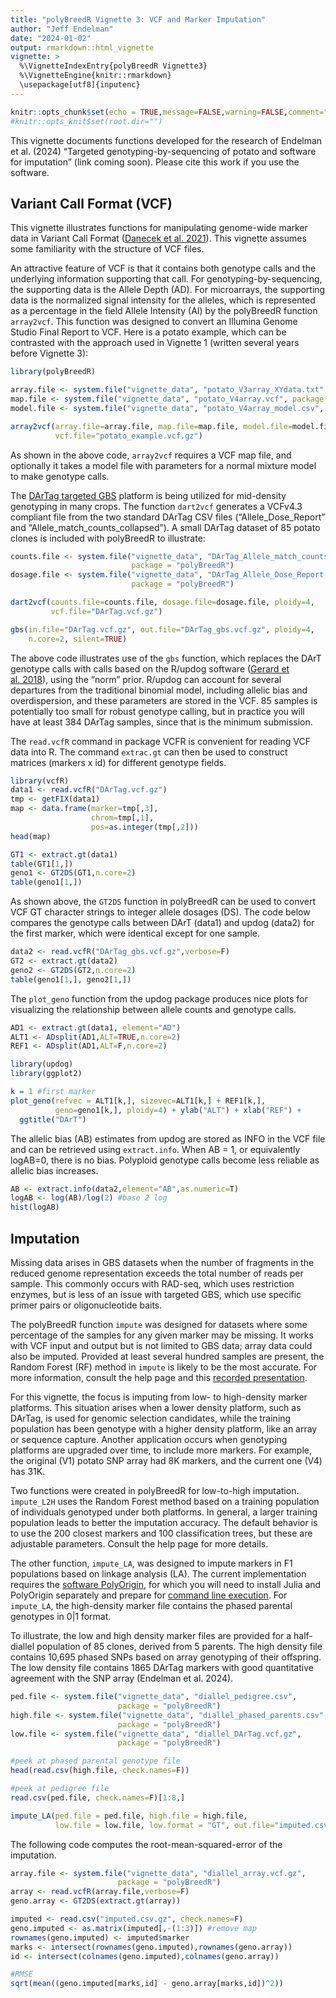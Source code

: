 ```yaml
---
title: "polyBreedR Vignette 3: VCF and Marker Imputation"
author: "Jeff Endelman"
date: "2024-01-02"
output: rmarkdown::html_vignette
vignette: >
  %\VignetteIndexEntry{polyBreedR Vignette3}
  %\VignetteEngine{knitr::rmarkdown}
  \usepackage[utf8]{inputenc}
---
```


```r
knitr::opts_chunk$set(echo = TRUE,message=FALSE,warning=FALSE,comment="##",fig.width=5,fig.height=5)
#knitr::opts_knit$set(root.dir="")
```

This vignette documents functions developed for the research of Endelman et al. (2024) "Targeted genotyping-by-sequencing of potato and software for imputation" (link coming soon). Please cite this work if you use the software.

## Variant Call Format (VCF)

This vignette illustrates functions for manipulating genome-wide marker data in Variant Call Format ([Danecek et al. 2021](https://doi.org/10.1093/gigascience/giab008)). This vignette assumes some familiarity with the structure of VCF files. 

An attractive feature of VCF is that it contains both genotype calls and the underlying information supporting that call. For genotyping-by-sequencing, the supporting data is the Allele Depth (AD). For microarrays, the supporting data is the normalized signal intensity for the alleles, which is represented as a percentage in the field Allele Intensity (AI) by the polyBreedR function `array2vcf`. This function was designed to convert an Illumina Genome Studio Final Report to VCF. Here is a potato example, which can be contrasted with the approach used in Vignette 1 (written several years before Vignette 3):

```r
library(polyBreedR)

array.file <- system.file("vignette_data", "potato_V3array_XYdata.txt", package = "polyBreedR")
map.file <- system.file("vignette_data", "potato_V4array.vcf", package = "polyBreedR")
model.file <- system.file("vignette_data", "potato_V4array_model.csv", package = "polyBreedR")

array2vcf(array.file=array.file, map.file=map.file, model.file=model.file, ploidy=4,
          vcf.file="potato_example.vcf.gz")
```

As shown in the above code, `array2vcf` requires a VCF map file, and optionally it takes a model file with parameters for a normal mixture model to make genotype calls.

The [DArTag targeted GBS](https://excellenceinbreeding.org/module3) platform is being utilized for mid-density genotyping in many crops. The function `dart2vcf` generates a VCFv4.3 compliant file from the two standard DArTag CSV files (“Allele_Dose_Report” and “Allele_match_counts_collapsed”). A small DArTag dataset of 85 potato clones is included with polyBreedR to illustrate:

```r
counts.file <- system.file("vignette_data", "DArTag_Allele_match_counts_collapsed.csv", 
                           package = "polyBreedR")
dosage.file <- system.file("vignette_data", "DArTag_Allele_Dose_Report.csv", 
                           package = "polyBreedR")

dart2vcf(counts.file=counts.file, dosage.file=dosage.file, ploidy=4,
         vcf.file="DArTag.vcf.gz")

gbs(in.file="DArTag.vcf.gz", out.file="DArTag_gbs.vcf.gz", ploidy=4, 
    n.core=2, silent=TRUE)
```

The above code illustrates use of the `gbs` function, which replaces the DArT genotype calls with calls based on the R/updog software ([Gerard et al. 2018](https://doi.org/10.1534/genetics.118.301468)), using the "norm" prior. R/updog can account for several departures from the traditional binomial model, including allelic bias and overdispersion, and these parameters are stored in the VCF. 85 samples is potentially too small for robust genotype calling, but in practice you will have at least 384 DArTag samples, since that is the minimum submission.

The `read.vcfR` command in package VCFR is convenient for reading VCF data into R. The command `extrac.gt` can then be used to construct matrices (markers x id) for different genotype fields.

```r
library(vcfR)
data1 <- read.vcfR("DArTag.vcf.gz")
tmp <- getFIX(data1)
map <- data.frame(marker=tmp[,3],
                  chrom=tmp[,1],
                  pos=as.integer(tmp[,2]))
head(map)

GT1 <- extract.gt(data1)
table(GT1[1,])
geno1 <- GT2DS(GT1,n.core=2)
table(geno1[1,])
```

As shown above, the `GT2DS` function in polyBreedR can be used to convert VCF GT character strings to integer allele dosages (DS). The code below compares the genotype calls between DArT (data1) and updog (data2) for the first marker, which were identical except for one sample.

```r
data2 <- read.vcfR("DArTag_gbs.vcf.gz",verbose=F)
GT2 <- extract.gt(data2)
geno2 <- GT2DS(GT2,n.core=2)
table(geno1[1,], geno2[1,])
```

The `plot_geno` function from the updog package produces nice plots for visualizing the relationship between allele counts and genotype calls. 

```r
AD1 <- extract.gt(data1, element="AD")
ALT1 <- ADsplit(AD1,ALT=TRUE,n.core=2)
REF1 <- ADsplit(AD1,ALT=F,n.core=2)

library(updog)
library(ggplot2)

k = 1 #first marker
plot_geno(refvec = ALT1[k,], sizevec=ALT1[k,] + REF1[k,],
          geno=geno1[k,], ploidy=4) + ylab("ALT") + xlab("REF") +
  ggtitle("DArT")
```


The allelic bias (AB) estimates from updog are stored as INFO in the VCF file and can be retrieved using `extract.info`. When AB = 1, or equivalently logAB=0, there is no bias. Polyploid genotype calls become less reliable as allelic bias increases. 

```r
AB <- extract.info(data2,element="AB",as.numeric=T)
logAB <- log(AB)/log(2) #base 2 log
hist(logAB)
```


## Imputation

Missing data arises in GBS datasets when the number of fragments in the reduced genome representation exceeds the total number of reads per sample. This commonly occurs with RAD-seq, which uses restriction enzymes, but is less of an issue with targeted GBS, which use specific primer pairs or oligonucleotide baits.

The polyBreedR function `impute` was designed for datasets where some percentage of the samples for any given marker may be missing. It works with VCF input and output but is not limited to GBS data; array data could also be imputed. Provided at least several hundred samples are present, the Random Forest (RF) method in `impute` is likely to be the most accurate. For more information, consult the help page and this [recorded presentation](https://www.youtube.com/watch?v=QFv0G6szE7A).

For this vignette, the focus is imputing from low- to high-density marker platforms. This situation arises when a lower density platform, such as DArTag, is used for genomic selection candidates, while the training population has been genotype with a higher density platform, like an array or sequence capture. Another application occurs when genotyping platforms are upgraded over time, to include more markers. For example, the original (V1) potato SNP array had 8K markers, and the current one (V4) has 31K.

Two functions were created in polyBreedR for low-to-high imputation. `impute_L2H` uses the Random Forest method based on a training population of individuals genotyped under both platforms. In general, a larger training population leads to better the imputation accuracy. The default behavior is to use the 200 closest markers and 100 classification trees, but these are adjustable parameters. Consult the help page for more details.

The other function, `impute_LA`, was designed to impute markers in F1 populations based on linkage analysis (LA). The current implementation requires the [software PolyOrigin](https://github.com/chaozhi/PolyOrigin.jl), for which you will need to install Julia and PolyOrigin separately and prepare for [command line execution](https://julialang.org/downloads/platform/). For `impute_LA`, the high-density marker file contains the phased parental genotypes in 0|1 format. 

To illustrate, the low and high density marker files are provided for a half-diallel population of 85 clones, derived from 5 parents. The high density file contains 10,695 phased SNPs based on array genotyping of their offspring. The low density file contains 1865 DArTag markers with good quantitative agreement with the SNP array (Endelman et al. 2024).

```r
ped.file <- system.file("vignette_data", "diallel_pedigree.csv", 
                        package = "polyBreedR")
high.file <- system.file("vignette_data", "diallel_phased_parents.csv", 
                        package = "polyBreedR")
low.file <- system.file("vignette_data", "diallel_DArTag.vcf.gz", 
                        package = "polyBreedR")

#peek at phased parental genotype file
head(read.csv(high.file, check.names=F))

#peek at pedigree file
read.csv(ped.file, check.names=F)[1:8,]

impute_LA(ped.file = ped.file, high.file = high.file,
          low.file = low.file, low.format = "GT", out.file="imputed.csv.gz")
```

The following code computes the root-mean-squared-error of the imputation.

```r
array.file <- system.file("vignette_data", "diallel_array.vcf.gz", 
                        package = "polyBreedR")
array <- read.vcfR(array.file,verbose=F)
geno.array <- GT2DS(extract.gt(array))

imputed <- read.csv("imputed.csv.gz", check.names=F)
geno.imputed <- as.matrix(imputed[,-(1:3)]) #remove map
rownames(geno.imputed) <- imputed$marker
marks <- intersect(rownames(geno.imputed),rownames(geno.array))
id <- intersect(colnames(geno.imputed),colnames(geno.array))

#RMSE
sqrt(mean((geno.imputed[marks,id] - geno.array[marks,id])^2))
```


